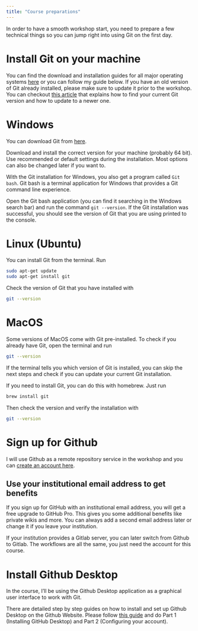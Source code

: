 ```yaml
---
title: "Course preparations"
---
```


In order to have a smooth workshop start, you need to prepare a few technical things
so you can jump right into using Git on the first day.

# Install Git on your machine

You can find the download and installation guides for all major operating systems
[here](https://git-scm.com/downloads) or you can follow my guide below.
If you have an old version of Git already installed, please make sure to update it
prior to the workshop. You can checkout [this article](https://www.howtogeek.com/759319/how-to-check-and-update-your-git-version/)
that explains how to find your current Git version and how to update to a newer one.

:::{.panel-tabset}

# Windows

You can download Git from [here](https://git-scm.com/download/win).

Download and install the correct version for your machine (probably 64 bit). Use recommended or default settings during the installation. Most options can also be changed later if you want to.

With the Git installation for Windows, you also get a program called `Git bash`. 
Git bash is a terminal application for Windows that provides a Git command line experience.

Open the Git bash application (you can find it searching in the Windows search bar) 
and run the command `git --version`. If the Git installation was successful, you should see the version of Git that you are using printed to the console.

# Linux (Ubuntu)

You can install Git from the terminal. Run

```sh
sudo apt-get update
sudo apt-get install git
```

Check the version of Git that you have installed with

```sh
git --version
```

# MacOS

Some versions of MacOS come with Git pre-installed. To check if you already have Git, open the terminal and run

```sh
git --version
```

If the terminal tells you which version of Git is installed, you can skip the next steps
and check if you can update your current Git installation.

If you need to install Git, you can do this with homebrew. Just run

```sh
brew install git
```

Then check the version and verify the installation with 

```sh
git --version
```

:::

# Sign up for Github

I will use Github as a remote repository service in the workshop and you can [create an account here](https://github.com/join). 

::: {.callout-tip}

## Use your institutional email address to get benefits

If you sign up for GitHub with an institutional email address, you will get a free upgrade to GitHub Pro.
This gives you some additional benefits like private wikis and more. You can always add a second email address later or change it if you leave your institution.

:::

If your institution provides a Gitlab server, you can later switch from Github to Gitlab. The workflows are all the same, you just need the account for this course.

# Install Github Desktop

In the course, I'll be using the Github Desktop application as a graphical user
interface to work with Git.

There are detailed step by step guides on how to install and set up Github Desktop
on the Github Website. Please follow [this guide](https://docs.github.com/en/desktop/installing-and-configuring-github-desktop/installing-and-authenticating-to-github-desktop/setting-up-github-desktop#part-1-installing-github-desktop) and 
do Part 1 (Installing GitHub Desktop) and Part 2 (Configuring your account).



